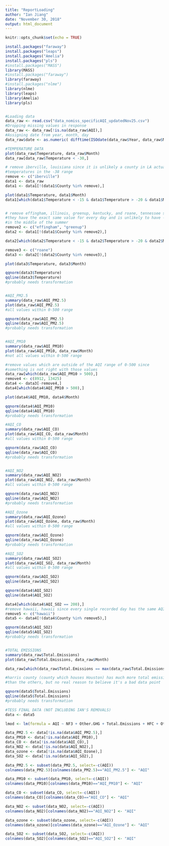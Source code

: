 ```yaml
---
title: "ReportLoading"
author: "Ian Jiang"
date: "November 30, 2018"
output: html_document
---
```


```r
knitr::opts_chunk$set(echo = TRUE)
```

```r
install.packages("faraway")
install.packages("leaps")
install.packages("Amelia")
install.packages("pls")
#install.packages("MASS")
library(MASS)
#install.packages("faraway")
library(faraway)
#install.packages("nlme")
library(nlme)
library(leaps)
library(Amelia)
library(pls)


#Loading data
data_raw <- read.csv("data_nomiss_specificAQI_updatedNov25.csv")
#Dropping missing values in response
data_raw <- data_raw[!is.na(data_raw$AQI),]
#Assigning date from year, month, day
data_raw$date <- as.numeric( difftime(ISOdate(data_raw$Year, data_raw$Month, data_raw$Day, 0), ISOdate(2016,1,1,0), units="days"))

#TEMPERATURE DATA
plot(data_raw$Temperature, data_raw$Month)
data_raw[data_raw$Temperature < -30,]

# remove iberville, louisiana since it is unlikely a county in LA actually saw 
#temperatures in the -38 range
remove <- c("iberville")
data1 <- data_raw
data1 <- data1[!(data1$County %in% remove),]

plot(data1$Temperature, data1$Month)
data1[which(data1$Temperature < -15 & data1$Temperature > -20 & data1$Month == 4),]


# remove effingham, illinois, greenup, kentucky, and roane, tennessee since 
#they have the exact same value for every day and is unlikely to have -17.78 
#in the middle of the summer
remove2 <- c("effingham", "greenup")
data2 <- data1[!(data1$County %in% remove2),]

data2[which(data2$Temperature < -15 & data2$Temperature > -20 & data2$Month == 7),]

remove3 <- c("roane")
data3 <- data2[!(data2$County %in% remove3),]

plot(data3$Temperature, data3$Month)

qqnorm(data3$Temperature)
qqline(data3$Temperature)
#probably needs transformation


#AQI_PM2.5
summary(data_raw$AQI_PM2.5)
plot(data_raw$AQI_PM2.5)
#all values within 0-500 range

qqnorm(data_raw$AQI_PM2.5)
qqline(data_raw$AQI_PM2.5)
#probably needs transformation


#AQI_PM10
summary(data_raw$AQI_PM10)
plot(data_raw$AQI_PM10, data_raw$Month)
#not all values within 0-500 range

#remove values which are outside of the AQI range of 0-500 since 
#something is not right with those values
data_raw[which(data_raw$AQI_PM10 > 500),]
remove4 <- c(8912, 13425)
data4 <- data3[-remove4,]
data4[which(data4$AQI_PM10 > 500),]

plot(data4$AQI_PM10, data4$Month)

qqnorm(data4$AQI_PM10)
qqline(data4$AQI_PM10)
#probably needs transformation

#AQI_CO
summary(data_raw$AQI_CO)
plot(data_raw$AQI_CO, data_raw$Month)
#all values within 0-500 range

qqnorm(data_raw$AQI_CO)
qqline(data_raw$AQI_CO)
#probably needs transformation


#AQI_NO2
summary(data_raw$AQI_NO2)
plot(data_raw$AQI_NO2, data_raw$Month)
#all values within 0-500 range

qqnorm(data_raw$AQI_NO2)
qqline(data_raw$AQI_NO2)
#probably needs transformation

#AQI_Ozone
summary(data_raw$AQI_Ozone)
plot(data_raw$AQI_Ozone, data_raw$Month)
#all values within 0-500 range

qqnorm(data_raw$AQI_Ozone)
qqline(data_raw$AQI_Ozone)
#probably needs transformation

#AQI_SO2
summary(data_raw$AQI_SO2)
plot(data_raw$AQI_SO2, data_raw$Month)
#all values within 0-500 range

qqnorm(data_raw$AQI_SO2)
qqline(data_raw$AQI_SO2)

qqnorm(data4$AQI_SO2)
qqline(data4$AQI_SO2)

data4[which(data4$AQI_SO2 == 200),]
#remove hawaii, hawaii since every single recorded day has the same AQI_SO2
remove5 <- c("hawaii")
data5 <- data4[!(data4$County %in% remove5),]

qqnorm(data5$AQI_SO2)
qqline(data5$AQI_SO2)
#probably needs transformation


#TOTAL EMISSIONS
summary(data_raw$Total.Emissions)
plot(data_raw$Total.Emissions, data_raw$Month)

data_raw[which(data_raw$Total.Emissions == max(data_raw$Total.Emissions)),]

#harris county (county which houses Houston) has much more total emissions 
#than the others, but no real reason to believe it's a bad data point

qqnorm(data5$Total.Emissions)
qqline(data5$Total.Emissions)
#probably needs transformation

#TESS FINAL DATA (NOT INCLUDING IAN'S REMOVALS)
data <- data5

lmod <- lm(formula = AQI ~ NF3 + Other.GHG + Total.Emissions + HFC + Other.Fluorane + Biogenic.CO2 + Population + CO2 + PFC + HFE + Stationary.Combustion + pp_consumed_MMBtu + Temperature +  Methane + SF6 + Short.Lived.Compounds + Income +  pp_net_gen_MWh, data = data)

data_PM2.5 <- data[!is.na(data$AQI_PM2.5),]
data_PM10 <- data[!is.na(data$AQI_PM10),]
data_CO <- data[!is.na(data$AQI_CO),]
data_NO2 <- data[!is.na(data$AQI_NO2),]
data_ozone <- data[!is.na(data$AQI_Ozone),]
data_SO2 <- data[!is.na(data$AQI_SO2),]

data_PM2.5 <- subset(data_PM2.5, select=-c(AQI))
colnames(data_PM2.5)[colnames(data_PM2.5)=="AQI_PM2.5"] <- "AQI"

data_PM10 <- subset(data_PM10, select=-c(AQI))
colnames(data_PM10)[colnames(data_PM10)=="AQI_PM10"] <- "AQI"

data_CO <- subset(data_CO, select=-c(AQI))
colnames(data_CO)[colnames(data_CO)=="AQI_CO"] <- "AQI"

data_NO2 <- subset(data_NO2, select=-c(AQI))
colnames(data_NO2)[colnames(data_NO2)=="AQI_NO2"] <- "AQI"

data_ozone <- subset(data_ozone, select=-c(AQI))
colnames(data_ozone)[colnames(data_ozone)=="AQI_Ozone"] <- "AQI"

data_SO2 <- subset(data_SO2, select=-c(AQI))
colnames(data_SO2)[colnames(data_SO2)=="AQI_SO2"] <- "AQI"

```
